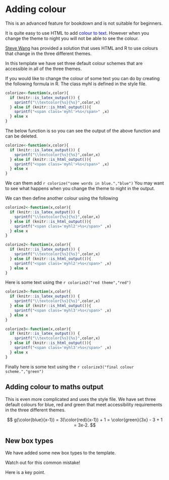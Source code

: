 # Adding colour

This is an advanced feature for bookdown and is not suitable for beginners.

It is quite easy to use HTML to add <span style="color:blue">colour to text.</span> However when you change the theme to night you will not be able to see the colour.

[Steve Wang](https://www.nottingham.ac.uk/biosciences/people/qingqi.wang) has provided a solution that uses HTML and R to use colours that change in the three different themes.

In this template we have set three default colour schemes that are accessible in all of the three themes. 

If you would like to change the colour of some text you can do by creating the following formula in R. The class myhl is defined in the style file.

```r
colorize<-function(x,color){
  if (knitr::is_latex_output()) {
    sprintf("\\textcolor{%s}{%s}",color,x)
  } else if (knitr::is_html_output()){
    sprintf("<span class='myhl'>%s</span>" ,x)
  } else x
}
```

The below function is so you can see the output of the above function and can be deleted.

```r
colorize<-function(x,color){
  if (knitr::is_latex_output()) {
    sprintf("\\textcolor{%s}{%s}",color,x)
  } else if (knitr::is_html_output()){
    sprintf("<span class='myhl'>%s</span>" ,x)
  } else x
}
```

We can them add `r colorize("some words in blue.","blue")` You may want to see what happens when you change the theme to night in the output.

We can then define another colour using the following

```r
colorize2<-function(x,color){
  if (knitr::is_latex_output()) {
    sprintf("\\textcolor{%s}{%s}",color,x)
  } else if (knitr::is_html_output()){
    sprintf("<span class='myhl2'>%s</span>" ,x)
  } else x
}
```

```r
colorize2<-function(x,color){
  if (knitr::is_latex_output()) {
    sprintf("\\textcolor{%s}{%s}",color,x)
  } else if (knitr::is_html_output()){
    sprintf("<span class='myhl2'>%s</span>" ,x)
  } else x
}
```

Here is some text using the `r colorize2("red theme","red")`

```r
colorize3<-function(x,color){
  if (knitr::is_latex_output()) {
    sprintf("\\textcolor{%s}{%s}",color,x)
  } else if (knitr::is_html_output()){
    sprintf("<span class='myhl3'>%s</span>" ,x)
  } else x
}
```

```r
colorize3<-function(x,color){
  if (knitr::is_latex_output()) {
    sprintf("\\textcolor{%s}{%s}",color,x)
  } else if (knitr::is_html_output()){
    sprintf("<span class='myhl3'>%s</span>" ,x)
  } else x
}
```

Finally here is some text using the `r colorize3("final colour scheme.","green")`

## Adding colour to maths output

This is even more complicated and uses the style file. We have set three default colours for blue, red and green that meet accessibility requirements in the three different themes.

$$
g(\color{blue}{x-1}) = 3(\color{red}{x-1}) + 1 = \color{green}{3x} - 3 + 1 = 3x-2.
$$


## New box types

We have added some new box types to the template.

:::mistake

Watch out for this common mistake!
:::


:::keypoint
Here is a key point.
:::
